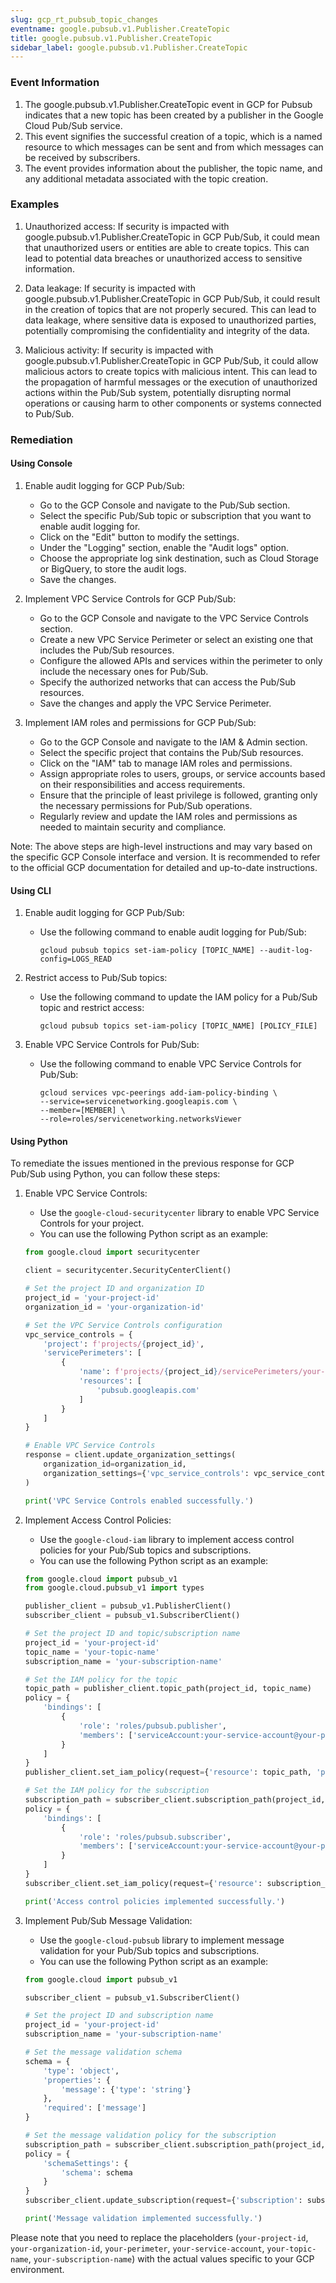 ```yaml
--- 
slug: gcp_rt_pubsub_topic_changes
eventname: google.pubsub.v1.Publisher.CreateTopic
title: google.pubsub.v1.Publisher.CreateTopic
sidebar_label: google.pubsub.v1.Publisher.CreateTopic
---
```

                       
### Event Information

1. The google.pubsub.v1.Publisher.CreateTopic event in GCP for Pubsub indicates that a new topic has been created by a publisher in the Google Cloud Pub/Sub service.
2. This event signifies the successful creation of a topic, which is a named resource to which messages can be sent and from which messages can be received by subscribers.
3. The event provides information about the publisher, the topic name, and any additional metadata associated with the topic creation.


### Examples

1. Unauthorized access: If security is impacted with google.pubsub.v1.Publisher.CreateTopic in GCP Pub/Sub, it could mean that unauthorized users or entities are able to create topics. This can lead to potential data breaches or unauthorized access to sensitive information.

2. Data leakage: If security is impacted with google.pubsub.v1.Publisher.CreateTopic in GCP Pub/Sub, it could result in the creation of topics that are not properly secured. This can lead to data leakage, where sensitive data is exposed to unauthorized parties, potentially compromising the confidentiality and integrity of the data.

3. Malicious activity: If security is impacted with google.pubsub.v1.Publisher.CreateTopic in GCP Pub/Sub, it could allow malicious actors to create topics with malicious intent. This can lead to the propagation of harmful messages or the execution of unauthorized actions within the Pub/Sub system, potentially disrupting normal operations or causing harm to other components or systems connected to Pub/Sub.

### Remediation

#### Using Console

1. Enable audit logging for GCP Pub/Sub:
   - Go to the GCP Console and navigate to the Pub/Sub section.
   - Select the specific Pub/Sub topic or subscription that you want to enable audit logging for.
   - Click on the "Edit" button to modify the settings.
   - Under the "Logging" section, enable the "Audit logs" option.
   - Choose the appropriate log sink destination, such as Cloud Storage or BigQuery, to store the audit logs.
   - Save the changes.

2. Implement VPC Service Controls for GCP Pub/Sub:
   - Go to the GCP Console and navigate to the VPC Service Controls section.
   - Create a new VPC Service Perimeter or select an existing one that includes the Pub/Sub resources.
   - Configure the allowed APIs and services within the perimeter to only include the necessary ones for Pub/Sub.
   - Specify the authorized networks that can access the Pub/Sub resources.
   - Save the changes and apply the VPC Service Perimeter.

3. Implement IAM roles and permissions for GCP Pub/Sub:
   - Go to the GCP Console and navigate to the IAM & Admin section.
   - Select the specific project that contains the Pub/Sub resources.
   - Click on the "IAM" tab to manage IAM roles and permissions.
   - Assign appropriate roles to users, groups, or service accounts based on their responsibilities and access requirements.
   - Ensure that the principle of least privilege is followed, granting only the necessary permissions for Pub/Sub operations.
   - Regularly review and update the IAM roles and permissions as needed to maintain security and compliance.

Note: The above steps are high-level instructions and may vary based on the specific GCP Console interface and version. It is recommended to refer to the official GCP documentation for detailed and up-to-date instructions.

#### Using CLI

1. Enable audit logging for GCP Pub/Sub:
   - Use the following command to enable audit logging for Pub/Sub:
     ```
     gcloud pubsub topics set-iam-policy [TOPIC_NAME] --audit-log-config=LOGS_READ
     ```

2. Restrict access to Pub/Sub topics:
   - Use the following command to update the IAM policy for a Pub/Sub topic and restrict access:
     ```
     gcloud pubsub topics set-iam-policy [TOPIC_NAME] [POLICY_FILE]
     ```

3. Enable VPC Service Controls for Pub/Sub:
   - Use the following command to enable VPC Service Controls for Pub/Sub:
     ```
     gcloud services vpc-peerings add-iam-policy-binding \
     --service=servicenetworking.googleapis.com \
     --member=[MEMBER] \
     --role=roles/servicenetworking.networksViewer
     ```

#### Using Python

To remediate the issues mentioned in the previous response for GCP Pub/Sub using Python, you can follow these steps:

1. Enable VPC Service Controls:
   - Use the `google-cloud-securitycenter` library to enable VPC Service Controls for your project.
   - You can use the following Python script as an example:

   ```python
   from google.cloud import securitycenter

   client = securitycenter.SecurityCenterClient()

   # Set the project ID and organization ID
   project_id = 'your-project-id'
   organization_id = 'your-organization-id'

   # Set the VPC Service Controls configuration
   vpc_service_controls = {
       'project': f'projects/{project_id}',
       'servicePerimeters': [
           {
               'name': f'projects/{project_id}/servicePerimeters/your-perimeter',
               'resources': [
                   'pubsub.googleapis.com'
               ]
           }
       ]
   }

   # Enable VPC Service Controls
   response = client.update_organization_settings(
       organization_id=organization_id,
       organization_settings={'vpc_service_controls': vpc_service_controls}
   )

   print('VPC Service Controls enabled successfully.')
   ```

2. Implement Access Control Policies:
   - Use the `google-cloud-iam` library to implement access control policies for your Pub/Sub topics and subscriptions.
   - You can use the following Python script as an example:

   ```python
   from google.cloud import pubsub_v1
   from google.cloud.pubsub_v1 import types

   publisher_client = pubsub_v1.PublisherClient()
   subscriber_client = pubsub_v1.SubscriberClient()

   # Set the project ID and topic/subscription name
   project_id = 'your-project-id'
   topic_name = 'your-topic-name'
   subscription_name = 'your-subscription-name'

   # Set the IAM policy for the topic
   topic_path = publisher_client.topic_path(project_id, topic_name)
   policy = {
       'bindings': [
           {
               'role': 'roles/pubsub.publisher',
               'members': ['serviceAccount:your-service-account@your-project.iam.gserviceaccount.com']
           }
       ]
   }
   publisher_client.set_iam_policy(request={'resource': topic_path, 'policy': policy})

   # Set the IAM policy for the subscription
   subscription_path = subscriber_client.subscription_path(project_id, subscription_name)
   policy = {
       'bindings': [
           {
               'role': 'roles/pubsub.subscriber',
               'members': ['serviceAccount:your-service-account@your-project.iam.gserviceaccount.com']
           }
       ]
   }
   subscriber_client.set_iam_policy(request={'resource': subscription_path, 'policy': policy})

   print('Access control policies implemented successfully.')
   ```

3. Implement Pub/Sub Message Validation:
   - Use the `google-cloud-pubsub` library to implement message validation for your Pub/Sub topics and subscriptions.
   - You can use the following Python script as an example:

   ```python
   from google.cloud import pubsub_v1

   subscriber_client = pubsub_v1.SubscriberClient()

   # Set the project ID and subscription name
   project_id = 'your-project-id'
   subscription_name = 'your-subscription-name'

   # Set the message validation schema
   schema = {
       'type': 'object',
       'properties': {
           'message': {'type': 'string'}
       },
       'required': ['message']
   }

   # Set the message validation policy for the subscription
   subscription_path = subscriber_client.subscription_path(project_id, subscription_name)
   policy = {
       'schemaSettings': {
           'schema': schema
       }
   }
   subscriber_client.update_subscription(request={'subscription': subscription_path, 'update_mask': {'paths': ['schema_settings']}, 'subscription': policy})

   print('Message validation implemented successfully.')
   ```

Please note that you need to replace the placeholders (`your-project-id`, `your-organization-id`, `your-perimeter`, `your-service-account`, `your-topic-name`, `your-subscription-name`) with the actual values specific to your GCP environment.


 